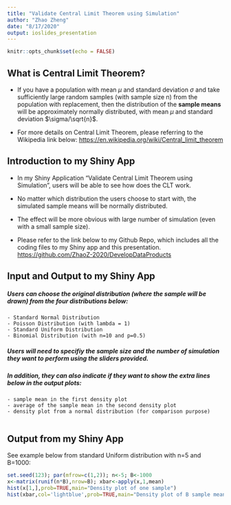 ```yaml
---
title: "Validate Central Limit Theorem using Simulation"
author: "Zhao Zheng"
date: "8/17/2020"
output: ioslides_presentation
---
```


```r
knitr::opts_chunk$set(echo = FALSE)
```

## What is Central Limit Theorem?

- If you have a population with mean $\mu$ and standard deviation $\sigma$ and take sufficiently large random samples (with sample size n) from the population with replacement, then the distribution of the **sample means** will be approximately normally distributed, with mean $\mu$ and standard deviation $\sigma/\sqrt{n}$. 

- For more details on Central Limit Theorem, please referring to the Wikipedia link below:
<https://en.wikipedia.org/wiki/Central_limit_theorem>


## Introduction to my Shiny App
- In my Shiny Application "Validate Central Limit Theorem using Simulation", users will be able to see how does the CLT work.

- No matter which distribution the users choose to start with, the simulated sample means will be normally distributed. 

- The effect will be more obvious with large number of simulation (even with a small sample size).

- Please refer to the link below to my Github Repo, which includes all the coding files to my Shiny app and this presentation.  
<https://github.com/ZhaoZ-2020/DevelopDataProducts>


## Input and Output to my Shiny App

##### Users can choose the original distribution (where the sample will be drawn) from the four distributions below:
  
    - Standard Normal Distribution 
    - Poisson Distribution (with lambda = 1)
    - Standard Uniform Distribution
    - Binomial Distribution (with n=10 and p=0.5)

##### Users will need to specifiy the sample size and the number of simulation they want to perform using the sliders provided.  
  
##### In addition, they can also indicate if they want to show the extra lines below in the output plots:
  
    - sample mean in the first density plot
    - average of the sample mean in the second density plot
    - density plot from a normal distribution (for comparison purpose)
      

## Output from my Shiny App

See example below from standard Uniform distribution with n=5 and B=1000:

```r
set.seed(123); par(mfrow=c(1,2)); n<-5; B<-1000
x<-matrix(runif(n*B),nrow=B); xbar<-apply(x,1,mean)
hist(x[1,],prob=TRUE,main="Density plot of one sample")
hist(xbar,col='lightblue',prob=TRUE,main="Density plot of B sample means")
```





